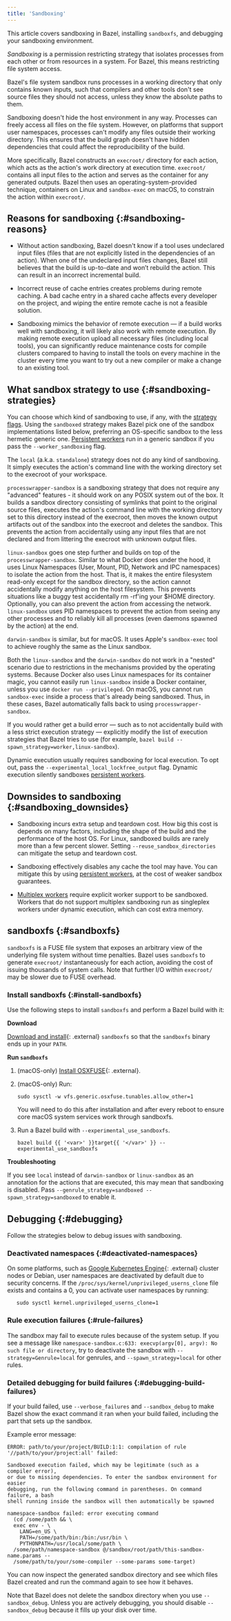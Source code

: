 ```yaml
---
title: 'Sandboxing'
---
```


This article covers sandboxing in Bazel, installing `sandboxfs`, and debugging
your sandboxing environment.

*Sandboxing* is a permission restricting strategy that isolates processes from
each other or from resources in a system. For Bazel, this means restricting file
system access.

Bazel's file system sandbox runs processes in a working directory that only
contains known inputs, such that compilers and other tools don't see source
files they should not access, unless they know the absolute paths to them.

Sandboxing doesn't hide the host environment in any way. Processes can freely
access all files on the file system. However, on platforms that support user
namespaces, processes can't modify any files outside their working directory.
This ensures that the build graph doesn't have hidden dependencies that could
affect the reproducibility of the build.

More specifically, Bazel constructs an `execroot/` directory for each action,
which acts as the action's work directory at execution time. `execroot/`
contains all input files to the action and serves as the container for any
generated outputs. Bazel then uses an operating-system-provided technique,
containers on Linux and `sandbox-exec` on macOS, to constrain the action within
`execroot/`.

## Reasons for sandboxing {:#sandboxing-reasons}

-   Without action sandboxing, Bazel doesn't know if a tool uses undeclared
    input files (files that are not explicitly listed in the dependencies of an
    action). When one of the undeclared input files changes, Bazel still
    believes that the build is up-to-date and won’t rebuild the action. This can
    result in an incorrect incremental build.

-   Incorrect reuse of cache entries creates problems during remote caching. A
    bad cache entry in a shared cache affects every developer on the project,
    and wiping the entire remote cache is not a feasible solution.

-   Sandboxing mimics the behavior of remote execution — if a build works well
    with sandboxing, it will likely also work with remote execution. By making
    remote execution upload all necessary files (including local tools), you can
    significantly reduce maintenance costs for compile clusters compared to
    having to install the tools on every machine in the cluster every time you
    want to try out a new compiler or make a change to an existing tool.

## What sandbox strategy to use {:#sandboxing-strategies}

You can choose which kind of sandboxing to use, if any, with the
[strategy flags](user-manual.html#strategy-options). Using the `sandboxed`
strategy makes Bazel pick one of the sandbox implementations listed below,
preferring an OS-specific sandbox to the less hermetic generic one.
[Persistent workers](/versions/6.0.0/remote/persistent) run in a generic sandbox if you pass
the `--worker_sandboxing` flag.

The `local` (a.k.a. `standalone`) strategy does not do any kind of sandboxing.
It simply executes the action's command line with the working directory set to
the execroot of your workspace.

`processwrapper-sandbox` is a sandboxing strategy that does not require any
"advanced" features - it should work on any POSIX system out of the box. It
builds a sandbox directory consisting of symlinks that point to the original
source files, executes the action's command line with the working directory set
to this directory instead of the execroot, then moves the known output artifacts
out of the sandbox into the execroot and deletes the sandbox. This prevents the
action from accidentally using any input files that are not declared and from
littering the execroot with unknown output files.

`linux-sandbox` goes one step further and builds on top of the
`processwrapper-sandbox`. Similar to what Docker does under the hood, it uses
Linux Namespaces (User, Mount, PID, Network and IPC namespaces) to isolate the
action from the host. That is, it makes the entire filesystem read-only except
for the sandbox directory, so the action cannot accidentally modify anything on
the host filesystem. This prevents situations like a buggy test accidentally rm
-rf'ing your $HOME directory. Optionally, you can also prevent the action from
accessing the network. `linux-sandbox` uses PID namespaces to prevent the action
from seeing any other processes and to reliably kill all processes (even daemons
spawned by the action) at the end.

`darwin-sandbox` is similar, but for macOS. It uses Apple's `sandbox-exec` tool
to achieve roughly the same as the Linux sandbox.

Both the `linux-sandbox` and the `darwin-sandbox` do not work in a "nested"
scenario due to restrictions in the mechanisms provided by the operating
systems. Because Docker also uses Linux namespaces for its container magic, you
cannot easily run `linux-sandbox` inside a Docker container, unless you use
`docker run --privileged`. On macOS, you cannot run `sandbox-exec` inside a
process that's already being sandboxed. Thus, in these cases, Bazel
automatically falls back to using `processwrapper-sandbox`.

If you would rather get a build error — such as to not accidentally build with a
less strict execution strategy — explicitly modify the list of execution
strategies that Bazel tries to use (for example, `bazel build
--spawn_strategy=worker,linux-sandbox`).

Dynamic execution usually requires sandboxing for local execution. To opt out,
pass the `--experimental_local_lockfree_output` flag. Dynamic execution silently
sandboxes [persistent workers](/versions/6.0.0/remote/persistent).

## Downsides to sandboxing {:#sandboxing_downsides}

-   Sandboxing incurs extra setup and teardown cost. How big this cost is
    depends on many factors, including the shape of the build and the
    performance of the host OS. For Linux, sandboxed builds are rarely more than
    a few percent slower. Setting `--reuse_sandbox_directories` can
    mitigate the setup and teardown cost.

-   Sandboxing effectively disables any cache the tool may have. You can
    mitigate this by using [persistent workers](/versions/6.0.0/remote/persistent), at
    the cost of weaker sandbox guarantees.

-   [Multiplex workers](/versions/6.0.0/remote/multiplex) require explicit worker support
    to be sandboxed. Workers that do not support multiplex sandboxing run as
    singleplex workers under dynamic execution, which can cost extra memory.

## sandboxfs {:#sandboxfs}

`sandboxfs` is a FUSE file system that exposes an arbitrary view of the
underlying file system without time penalties. Bazel uses `sandboxfs` to
generate `execroot/` instantaneously for each action, avoiding the cost of
issuing thousands of system calls. Note that further I/O within `execroot/` may
be slower due to FUSE overhead.

### Install sandboxfs {:#install-sandboxfs}

Use the following steps to install `sandboxfs` and perform a Bazel build with
it:

**Download**

[Download and install](https://github.com/bazelbuild/sandboxfs/blob/master/INSTALL.md){: .external}
`sandboxfs` so that the `sandboxfs` binary ends up in your `PATH`.

**Run `sandboxfs`**

1.  (macOS-only) [Install OSXFUSE](https://osxfuse.github.io/){: .external}.
2.  (macOS-only) Run:

    ```posix-terminal
    sudo sysctl -w vfs.generic.osxfuse.tunables.allow_other=1
    ```

    You will need to do this after installation and after every reboot to ensure
    core macOS system services work through sandboxfs.

3.  Run a Bazel build with `--experimental_use_sandboxfs`.

    ```posix-terminal
    bazel build {{ '<var>' }}target{{ '</var>' }} --experimental_use_sandboxfs
    ```

**Troubleshooting**

If you see `local` instead of `darwin-sandbox` or `linux-sandbox` as an
annotation for the actions that are executed, this may mean that sandboxing is
disabled. Pass `--genrule_strategy=sandboxed --spawn_strategy=sandboxed` to
enable it.

## Debugging {:#debugging}

Follow the strategies below to debug issues with sandboxing.

### Deactivated namespaces {:#deactivated-namespaces}

On some platforms, such as
[Google Kubernetes Engine](https://cloud.google.com/kubernetes-engine/){: .external}
cluster nodes or Debian, user namespaces are deactivated by default due to
security concerns. If the `/proc/sys/kernel/unprivileged_userns_clone` file
exists and contains a 0, you can activate user namespaces by running:

```posix-terminal
   sudo sysctl kernel.unprivileged_userns_clone=1
```

### Rule execution failures {:#rule-failures}

The sandbox may fail to execute rules because of the system setup. If you see a
message like `namespace-sandbox.c:633: execvp(argv[0], argv): No such file or
directory`, try to deactivate the sandbox with `--strategy=Genrule=local` for
genrules, and `--spawn_strategy=local` for other rules.

### Detailed debugging for build failures {:#debugging-build-failures}

If your build failed, use `--verbose_failures` and `--sandbox_debug` to make
Bazel show the exact command it ran when your build failed, including the part
that sets up the sandbox.

Example error message:

```
ERROR: path/to/your/project/BUILD:1:1: compilation of rule
'//path/to/your/project:all' failed:

Sandboxed execution failed, which may be legitimate (such as a compiler error),
or due to missing dependencies. To enter the sandbox environment for easier
debugging, run the following command in parentheses. On command failure, a bash
shell running inside the sandbox will then automatically be spawned

namespace-sandbox failed: error executing command
  (cd /some/path && \
  exec env - \
    LANG=en_US \
    PATH=/some/path/bin:/bin:/usr/bin \
    PYTHONPATH=/usr/local/some/path \
  /some/path/namespace-sandbox @/sandbox/root/path/this-sandbox-name.params --
  /some/path/to/your/some-compiler --some-params some-target)
```

You can now inspect the generated sandbox directory and see which files Bazel
created and run the command again to see how it behaves.

Note that Bazel does not delete the sandbox directory when you use
`--sandbox_debug`. Unless you are actively debugging, you should disable
`--sandbox_debug` because it fills up your disk over time.
